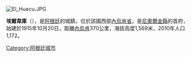 [[Image:El_Huecu.JPG|right]]
{{Coord|37|37|S|70|35|W|display=title}}

'''埃爾韋庫'''（{{lang-es|El Huecú}}），是[[阿根廷|阿根廷]]的城鎮，位於該國西部[[內烏肯省|內烏肯省]]，是[[尼奧爾金縣|尼奧爾金縣]]的首府，始建於1915年10月20日，距離[[內烏肯|內烏肯]]370公里，海拔高度1,569米，2010年人口1,172。

{{Argentina-geo-stub}}
[[Category:阿根廷城市|Category:阿根廷城市]]